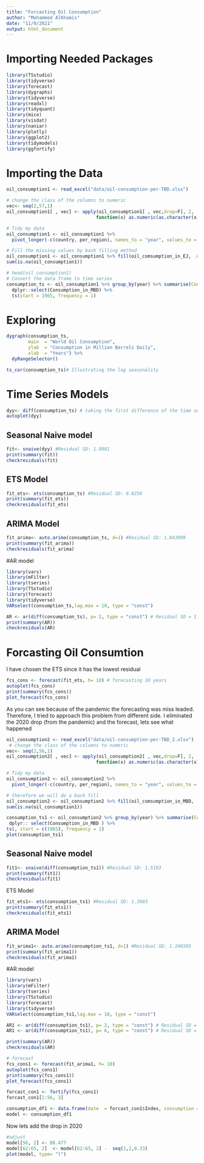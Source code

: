 ---
title: "Forcasting Oil Consumption"
author: "Mohammed AlKhamis"
date: "11/9/2021"
output: html_document
---
# Importing Needed Packages 
```{r setup, include=FALSE}
library(TSstudio)
library(tidyverse)
library(forecast)
library(dygraphs)
library(tidyverse)
library(readxl)
library(tidyquant)
library(mice)
library(visdat)
library(naniar)
library(plotly)
library(ggplot2)
library(tidymodels)
library(ggfortify)

```

# Importing the Data 
```{r}
oil_consumption1 <- read_excel("data/oil-consumption-per-TBD.xlsx")

# change the class of the columns to numeric 
vec<- seq(2,57,1)
oil_consumption1[ , vec] <- apply(oil_consumption1[ , vec,drop=F], 2,           
                                 function(x) as.numeric(as.character(x)))

# Tidy my data 
oil_consumption1 <- oil_consumption1 %>% 
  pivot_longer(-c(country, per_region), names_to = "year", values_to = "oil_comsumption_in_EJ")

# Fill the missing values by back filling method  
oil_consumption1 <- oil_consumption1 %>% fill(oil_comsumption_in_EJ, .direction = "up")
sum(is.na(oil_consumption1))
```

```{r}
# head(oil_consumption1)
# Convert the data frame to time series 
consumption_ts <- oil_consumption1 %>% group_by(year) %>% summarise(Consumption_in_MBD = sum(oil_comsumption_in_EJ)/1000) %>% 
  dplyr::select(Consumption_in_MBD) %>%
  ts(start = 1965, frequency = 1)
```

# Exploring 

```{r}
dygraph(consumption_ts, 
        main  = "World Oil Consumption",
        ylab  = "Consumption in Million Barrels Daily",
        xlab  = "Years") %>% 
  dyRangeSelector()
```

```{r}
ts_cor(consumption_ts)# Illustrating the lag seasonality 

```
# Time Series Models

```{r}
dyy<- diff(consumption_ts) # taking the first difference of the time series to eliminate the trend and make it stationary
autoplot(dyy)
```

## Seasonal Naive model

```{r}
fit<- snaive(dyy) #Residual SD: 1.9801   
print(summary(fit))
checkresiduals(fit)
```

## ETS Model

```{r}

fit_ets<- ets(consumption_ts) #Residual SD: 0.0258
print(summary(fit_ets))
checkresiduals(fit_ets)
```

## ARIMA Model 
```{r}
fit_arima<- auto.arima(consumption_ts, d=1) #Residual SD: 1.843909
print(summary(fit_arima))
checkresiduals(fit_arima)
```
#AR model 
```{r}

library(vars)
library(mFilter)
library(tseries)
library(TSstudio)
library(forecast)
library(tidyverse)
VARselect(consumption_ts,lag.max = 10, type = "const")

AR <- ar(diff(consumption_ts), p= 2, type = "const") # Residual SD = 1.916507
print(summary(AR)) 
checkresiduals(AR)
```

# Forcasting Oil Consumtion 

I have chosen the ETS since it has the lowest residual
```{r}

fcs_cons <- forecast(fit_ets, h= 10) # forecasting 10 years 
autoplot(fcs_cons)
print(summary(fcs_cons))
plot_forecast(fcs_cons)
```
As you can see because of the pandemic the forecasting was miss leaded. Therefore, I tried to approach this problem 
from different side. I eliminated the 2020 drop (from the pandemic) and the forecast, lets see what happened



```{r}
oil_consumption2 <- read_excel("data/oil-consumption-per-TBD_2.xlsx")
 # change the class of the columns to numeric 
vec<- seq(2,56,1)
oil_consumption2[ , vec] <- apply(oil_consumption2[ , vec,drop=F], 2,           
                                 function(x) as.numeric(as.character(x)))

# Tidy my data 
oil_consumption2 <- oil_consumption2 %>% 
  pivot_longer(-c(country, per_region), names_to = "year", values_to = "oil_comsumption_in_MBD")

# therefore we will do a back fill 
oil_consumption2 <- oil_consumption2 %>% fill(oil_comsumption_in_MBD, .direction = "up")
sum(is.na(oil_consumption1))

```


```{r}
consumption_ts1 <- oil_consumption2 %>% group_by(year) %>% summarise(Consumption_in_MBD = sum(oil_comsumption_in_MBD)/1000) %>% 
 dplyr:: select(Consumption_in_MBD ) %>%
ts(, start = c(1965), frequency = 1)
plot(consumption_ts1)
```

## Seasonal Naive model

```{r}
fit1<- snaive(diff(consumption_ts1)) #Residual SD: 1.5193     
print(summary(fit1))
checkresiduals(fit1)
```

ETS Model 
```{r}
fit_ets1<- ets(consumption_ts1) #Residual SD: 1.3983
print(summary(fit_ets1))
checkresiduals(fit_ets1)
```


## ARIMA Model 
```{r}
fit_arima1<- auto.arima(consumption_ts1, d=1) #Residual SD: 1.246595
print(summary(fit_arima1))
checkresiduals(fit_arima1)
```
#AR model 
```{r}

library(vars)
library(mFilter)
library(tseries)
library(TSstudio)
library(forecast)
library(tidyverse)
VARselect(consumption_ts1,lag.max = 10, type = "const")

AR1 <- ar(diff(consumption_ts1), p= 2, type = "const") # Residual SD = 1.2907
AR1 <- ar(diff(consumption_ts1), p= 6, type = "const") # Residual SD = 1.2907

print(summary(AR)) 
checkresiduals(AR)
```

```{r}
# forecast
fcs_cons1 <- forecast(fit_arima1, h= 10)
autoplot(fcs_cons1)
print(summary(fcs_cons1))
plot_forecast(fcs_cons1)
```


```{r}
forcast_con1 <- fortify(fcs_cons1) 
forcast_con1[1:56, 3]

consumption_df1 <- data.frame(date  = forcast_con1$Index, consumption = c(forcast_con1 [ 1:56, 3], forcast_con1 [ 57:nrow(forcast_con1), 4]))
model <- consumption_df1

```

Now lets add the drop in 2020

```{r echo=FALSE}
  
#adjust
model[56, 2] <- 88.477
model[62:65, 2]  <- model[62:65, 2] -  seq(1,2,0.33)
plot(model, type= "l")
  

```






